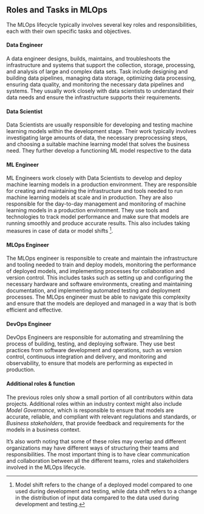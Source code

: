 ## Roles and Tasks in MLOps

The MLOps lifecycle typically involves several key roles and responsibilities, each with their own specific tasks and objectives.

#### Data Engineer

A data engineer designs, builds, maintains, and troubleshoots the infrastructure and systems that support the collection, storage, processing, and analysis of large and complex data sets. Task include designing and building data pipelines, managing data storage, optimizing data processing, ensuring data quality, and monitoring the necessary data pipelines and systems. They usually work closely with data scientists to understand their data needs and ensure the infrastructure supports their requirements.

#### Data Scientist
Data Scientists are usually responsible for developing and testing machine learning models within the development stage. Their work typically involves investigating large amounts of data, the necessary preprocessing steps, and choosing a suitable machine learning model that solves the business need. They further develop a functioning ML model respective to the data 
    
#### ML Engineer
ML Engineers work closely with Data Scientists to develop and deploy machine learning models in a production environment. They are responsible for creating and maintaining the infrastructure and tools needed to run machine learning models at scale and in production. They are also responsible for the day-to-day management and monitoring of machine learning models in a production environment. They use tools and technologies to track model performance and make sure that models are running smoothly and produce accurate results. This also includes taking measures in case of data or model shifts [^1].

[^1]: Model shift refers to the change of a deployed model compared to one used during development and testing, while data shift refers to a change in the distribution of input data compared to the data used during development and testing.
    
#### MLOps Engineer
The MLOps engineer is responsible to create and maintain the infrastructure and tooling needed to train and deploy models, monitoring the performance of deployed models, and implementing processes for collaboration and version control. This includes tasks such as setting up and configuring the necessary hardware and software environments, creating and maintaining documentation, and implementing automated testing and deployment processes. The MLOps engineer must be able to navigate this complexity and ensure that the models are deployed and managed in a way that is both efficient and effective.
  
#### DevOps Engineer
DevOps Engineers are responsible for automating and streamlining the process of building, testing, and deploying software. They use best practices from software development and operations, such as version control, continuous integration and delivery, and monitoring and observability, to ensure that models are performing as expected in production. 
    
#### Additional roles & function
The previous roles only show a small portion of all contributors within data projects. Additional roles within an industry context might also include *Model Governance*, which is responsible to ensure that models are accurate, reliable, and compliant with relevant regulations and standards, or *Business stakeholders*, that provide feedback and requirements for the models in a business context.

It's also worth noting that some of these roles may overlap and different organizations may have different ways of structuring their teams and responsibilities. The most important thing is to have clear communication and collaboration between all the different teams, roles and stakeholders involved in the MLOps lifecycle.

